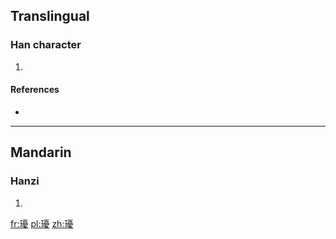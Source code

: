 ==Translingual==

===Han character===
{{Han char|rn=96|rad=玉|as=15|sn=19|four=|canj=一土一月水 (MGMBE)}}

# {{defn|Han|sort=玉15}}

====References====
* {{Han ref|kx=0744.310|dkj=21323|hdz=21144.140|uh=74C7|ud=29895}}

----

==Mandarin==

===Hanzi===
{{cmn-hanzi|pin=[[róu]] ([[rou2]])|wg=jou<sup>2</sup>}}

# {{defn|Mandarin|sort=玉15}}

[[fr:瓇]]
[[pl:瓇]]
[[zh:瓇]]